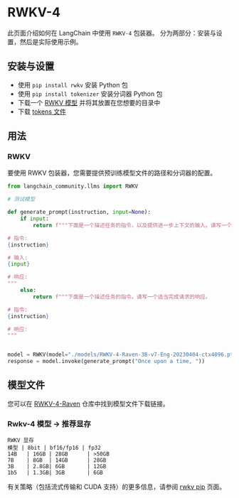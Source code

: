 # RWKV-4

此页面介绍如何在 LangChain 中使用 `RWKV-4` 包装器。
分为两部分：安装与设置，然后是实际使用示例。

## 安装与设置
- 使用 `pip install rwkv` 安装 Python 包
- 使用 `pip install tokenizer` 安装分词器 Python 包
- 下载一个 [RWKV 模型](https://huggingface.co/BlinkDL/rwkv-4-raven/tree/main) 并将其放置在您想要的目录中
- 下载 [tokens 文件](https://raw.githubusercontent.com/BlinkDL/ChatRWKV/main/20B_tokenizer.json)

## 用法

### RWKV

要使用 RWKV 包装器，您需要提供预训练模型文件的路径和分词器的配置。
```python
from langchain_community.llms import RWKV

# 测试模型

```

```python
def generate_prompt(instruction, input=None):
    if input:
        return f"""下面是一个描述任务的指令，以及提供进一步上下文的输入。请写一个适当完成请求的响应。

# 指令:
{instruction}

# 输入:
{input}

# 响应:
"""
    else:
        return f"""下面是一个描述任务的指令。请写一个适当完成请求的响应。

# 指令:
{instruction}

# 响应:
"""


model = RWKV(model="./models/RWKV-4-Raven-3B-v7-Eng-20230404-ctx4096.pth", strategy="cpu fp32", tokens_path="./rwkv/20B_tokenizer.json")
response = model.invoke(generate_prompt("Once upon a time, "))
```
## 模型文件

您可以在 [RWKV-4-Raven](https://huggingface.co/BlinkDL/rwkv-4-raven/tree/main) 仓库中找到模型文件下载链接。

### Rwkv-4 模型 -> 推荐显存

```
RWKV 显存
模型 | 8bit | bf16/fp16 | fp32
14B   | 16GB | 28GB      | >50GB
7B    | 8GB  | 14GB      | 28GB
3B    | 2.8GB| 6GB       | 12GB
1b5   | 1.3GB| 3GB       | 6GB
```

有关策略（包括流式传输和 CUDA 支持）的更多信息，请参阅 [rwkv pip](https://pypi.org/project/rwkv/) 页面。